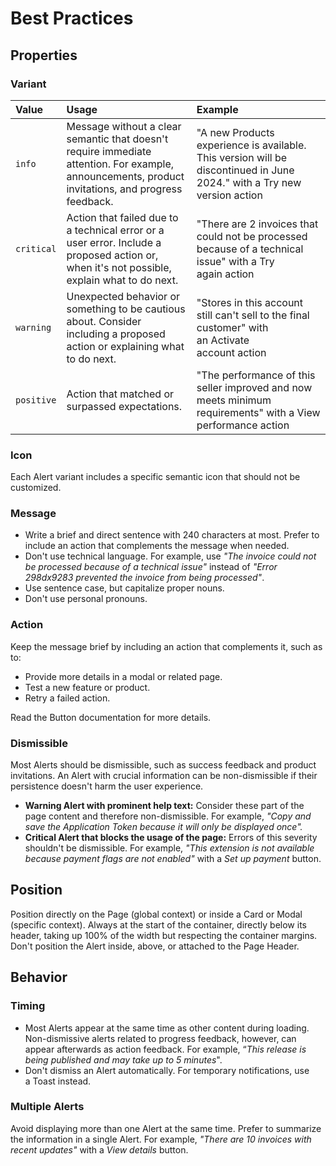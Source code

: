# Best Practices

## Properties

### Variant

| Value | Usage | Example |
| :--- | :--- | :--- |
| `info` | Message without a clear semantic that doesn't require immediate attention. For example, announcements, product invitations, and progress feedback. | "A new Products experience is available. This version will be discontinued in June 2024." with a Try new version action |
| `critical` | Action that failed due to a technical error or a user error. Include a proposed action or, when it's not possible, explain what to do next. | "There are 2 invoices that could not be processed because of a technical issue" with a Try again action |
| `warning` | Unexpected behavior or something to be cautious about. Consider including a proposed action or explaining what to do next. | "Stores in this account still can't sell to the final customer" with an Activate account action |
| `positive` | Action that matched or surpassed expectations. | "The performance of this seller improved and now meets minimum requirements" with a View performance action |

### Icon

Each Alert variant includes a specific semantic icon that should not be customized.

### Message

- Write a brief and direct sentence with 240 characters at most. Prefer to include an action that complements the message when needed.
- Don't use technical language. For example, use *"The invoice could not be processed because of a technical issue"* instead of *"Error 298dx9283 prevented the invoice from being processed"*.
- Use sentence case, but capitalize proper nouns.
- Don't use personal pronouns.

### Action

Keep the message brief by including an action that complements it, such as to:

- Provide more details in a modal or related page.
- Test a new feature or product.
- Retry a failed action.

Read the Button documentation for more details.

### Dismissible

Most Alerts should be dismissible, such as success feedback and product invitations. An Alert with crucial information can be non-dismissible if their persistence doesn't harm the user experience.

- **Warning Alert with prominent help text:** Consider these part of the page content and therefore non-dismissible. For example, *"Copy and save the Application Token because it will only be displayed once".*
- **Critical Alert that blocks the usage of the page:** Errors of this severity shouldn't be dismissible. For example, *"This extension is not available because payment flags are not enabled"* with a *Set up payment* button.

## Position

Position directly on the Page (global context) or inside a Card or Modal (specific context). Always at the start of the container, directly below its header, taking up 100% of the width but respecting the container margins. Don't position the Alert inside, above, or attached to the Page Header.

## Behavior

### Timing

- Most Alerts appear at the same time as other content during loading. Non-dismissive alerts related to progress feedback, however, can appear afterwards as action feedback. For example, “*This release is being published and may take up to 5 minutes*".
- Don't dismiss an Alert automatically. For temporary notifications, use a Toast instead.

### Multiple Alerts

Avoid displaying more than one Alert at the same time. Prefer to summarize the information in a single Alert. For example, *"There are 10 invoices with recent updates"* with a *View details* button.